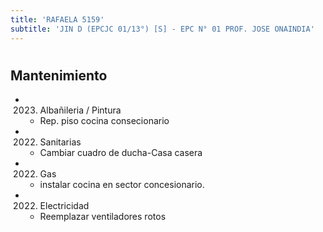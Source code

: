 ```yaml
---
title: 'RAFAELA 5159'
subtitle: 'JIN D (EPCJC 01/13°) [S] - EPC N° 01 PROF. JOSE ONAINDIA'
---
```


#


## Mantenimiento

*  (2023) Albañileria / Pintura 
    + Rep. piso cocina consecionario

*  (2022) Sanitarias 
    + Cambiar cuadro de ducha-Casa casera

*  (2022) Gas 
    + instalar cocina en sector concesionario.

*  (2022) Electricidad 
    + Reemplazar ventiladores rotos



